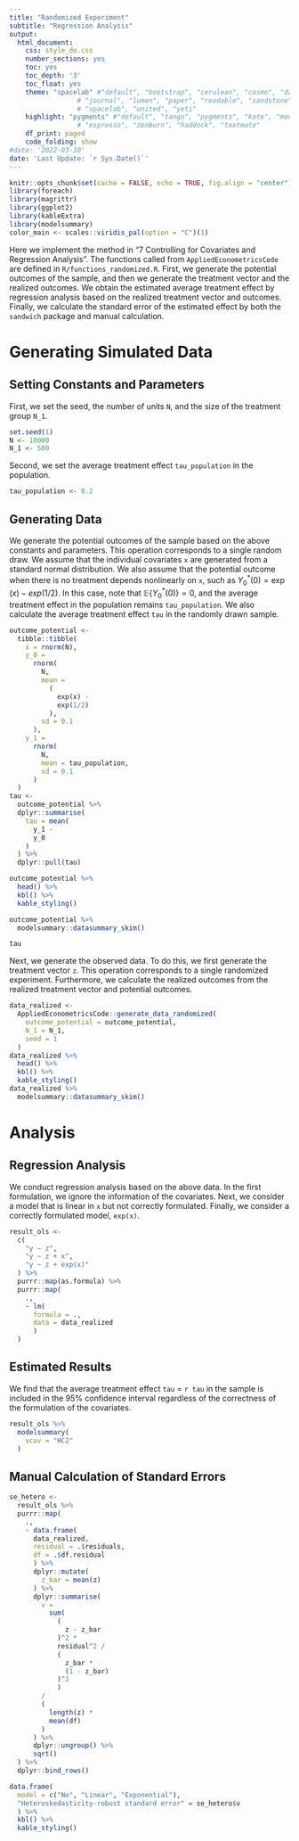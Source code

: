 ```yaml
---
title: "Randomized Experiment"
subtitle: "Regression Analysis"
output: 
  html_document:
    css: style_do.css
    number_sections: yes
    toc: yes
    toc_depth: '3'
    toc_float: yes
    theme: "spacelab" #"default", "bootstrap", "cerulean", "cosmo", "darkly", "flatly",
                 # "journal", "lumen", "paper", "readable", "sandstone", "simplex",
                 # "spacelab", "united", "yeti"
    highlight: "pygments" #"default", "tango", "pygments", "kate", "monochrome",
                 # "espresso", "zenburn", "haddock", "textmate"
    df_print: paged
    code_folding: show
#date: '2022-03-30'
date: 'Last Update: `r Sys.Date()`'
---
```


```r
knitr::opts_chunk$set(cache = FALSE, echo = TRUE, fig.align = "center")
library(foreach)
library(magrittr)
library(ggplot2)
library(kableExtra)
library(modelsummary)
color_main <- scales::viridis_pal(option = "C")(1)
```

Here we implement the method in "7 Controlling for Covariates and Regression Analysis". The functions called from `AppliedEconometricsCode` are defined in `R/functions_randomized.R`. First, we generate the potential outcomes of the sample, and then we generate the treatment vector and the realized outcomes. We obtain the estimated average treatment effect by regression analysis based on the realized treatment vector and outcomes. Finally, we calculate the standard error of the estimated effect by both the `sandwich` package and manual calculation.

# Generating Simulated Data

## Setting Constants and Parameters

First, we set the seed, the number of units `N`, and the size of the treatment group `N_1`.

```r
set.seed(1)
N <- 10000
N_1 <- 500
```

Second, we set the average treatment effect `tau_population` in the population.

```r
tau_population <- 0.2
```

## Generating Data

We generate the potential outcomes of the sample based on the above constants and parameters. This operation corresponds to a single random draw. We assume that the individual covariates `x` are generated from a standard normal distribution. We also assume that the potential outcome when there is no treatment depends nonlinearly on `x`, such as $Y_0^\ast(0) = \exp(x) - exp(1/2)$. In this case, note that $\mathbb{E}\{Y_0^\ast(0)\} = 0$, and the average treatment effect in the population remains `tau_population`. We also calculate the average treatment effect `tau` in the randomly drawn sample.

```r
outcome_potential <-
  tibble::tibble(
    x = rnorm(N),
    y_0 = 
      rnorm(
        N, 
        mean = 
          (
            exp(x) - 
            exp(1/2)
          ), 
        sd = 0.1
      ),
    y_1 = 
      rnorm(
        N, 
        mean = tau_population, 
        sd = 0.1
      )
  )
tau <-
  outcome_potential %>%
  dplyr::summarise(
    tau = mean(
      y_1 - 
      y_0
    )
  ) %>%
  dplyr::pull(tau)

outcome_potential %>%
  head() %>%
  kbl() %>%
  kable_styling()

outcome_potential %>%
  modelsummary::datasummary_skim()

tau
```

Next, we generate the observed data. To do this, we first generate the treatment vector `z`. This operation corresponds to a single randomized experiment. Furthermore, we calculate the realized outcomes from the realized treatment vector and potential outcomes.


```r
data_realized <-
  AppliedEconometricsCode::generate_data_randomized(
    outcome_potential = outcome_potential,
    N_1 = N_1,
    seed = 1
  )
data_realized %>%
  head() %>%
  kbl() %>%
  kable_styling()
data_realized %>%
  modelsummary::datasummary_skim()
```


# Analysis

## Regression Analysis

We conduct regression analysis based on the above data. In the first formulation, we ignore the information of the covariates. Next, we consider a model that is linear in `x` but not correctly formulated. Finally, we consider a correctly formulated model, `exp(x)`.


```r
result_ols <-
  c(
    "y ~ z",
    "y ~ z + x",
    "y ~ z + exp(x)"
  ) %>%
  purrr::map(as.formula) %>%
  purrr::map(
    .,
    ~ lm(
      formula = .,
      data = data_realized
      )
  )
```

## Estimated Results

We find that the average treatment effect `tau` $=$ `r tau` in the sample is included in the 95% confidence interval regardless of the correctness of the formulation of the covariates.

```r
result_ols %>%
  modelsummary(
    vcov = "HC2"
  ) 
```

## Manual Calculation of Standard Errors

```r
se_hetero <-
  result_ols %>%
  purrr::map(
    .,
    ~ data.frame(
      data_realized,
      residual = .$residuals,
      df = .$df.residual
      ) %>%
      dplyr::mutate(
        z_bar = mean(z)
      ) %>%
      dplyr::summarise(
        v = 
          sum(
            (
              z - z_bar
            )^2 * 
            residual^2 / 
            (
              z_bar * 
              (1 - z_bar)
            )^2
            ) 
        / 
        (
          length(z) * 
          mean(df)
        )
      ) %>%
      dplyr::ungroup() %>%
      sqrt()
  ) %>%
  dplyr::bind_rows()
```


```r
data.frame(
  model = c("No", "Linear", "Exponential"),
  "Heteroskedasticity-robust standard error" = se_hetero$v
  ) %>%
  kbl() %>%
  kable_styling()
```
